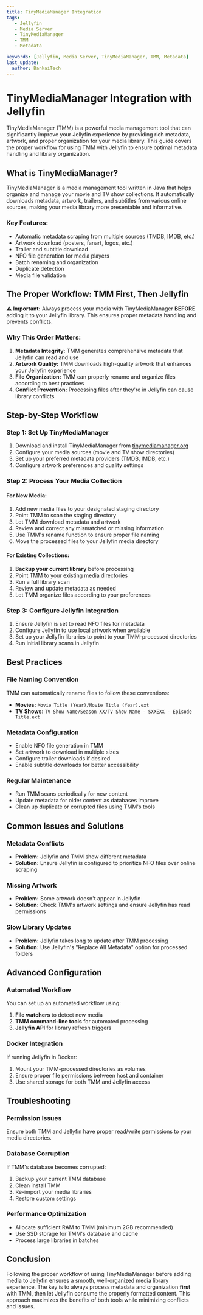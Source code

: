 ```yaml
---
title: TinyMediaManager Integration
tags:
   - Jellyfin
   - Media Server
   - TinyMediaManager
   - TMM
   - Metadata

keywords: [Jellyfin, Media Server, TinyMediaManager, TMM, Metadata]
last_update:
  author: BankaiTech
---
```


# **TinyMediaManager Integration with Jellyfin**

TinyMediaManager (TMM) is a powerful media management tool that can significantly improve your Jellyfin experience by providing rich metadata, artwork, and proper organization for your media library. This guide covers the proper workflow for using TMM with Jellyfin to ensure optimal metadata handling and library organization.

## **What is TinyMediaManager?**

TinyMediaManager is a media management tool written in Java that helps organize and manage your movie and TV show collections. It automatically downloads metadata, artwork, trailers, and subtitles from various online sources, making your media library more presentable and informative.

### **Key Features:**
- Automatic metadata scraping from multiple sources (TMDB, IMDB, etc.)
- Artwork download (posters, fanart, logos, etc.)
- Trailer and subtitle download
- NFO file generation for media players
- Batch renaming and organization
- Duplicate detection
- Media file validation

## **The Proper Workflow: TMM First, Then Jellyfin**

**⚠️ Important:** Always process your media with TinyMediaManager **BEFORE** adding it to your Jellyfin library. This ensures proper metadata handling and prevents conflicts.

### **Why This Order Matters:**

1. **Metadata Integrity:** TMM generates comprehensive metadata that Jellyfin can read and use
2. **Artwork Quality:** TMM downloads high-quality artwork that enhances your Jellyfin experience
3. **File Organization:** TMM can properly rename and organize files according to best practices
4. **Conflict Prevention:** Processing files after they're in Jellyfin can cause library conflicts

## **Step-by-Step Workflow**

### **Step 1: Set Up TinyMediaManager**

1. Download and install TinyMediaManager from [tinymediamanager.org](https://www.tinymediamanager.org/)
2. Configure your media sources (movie and TV show directories)
3. Set up your preferred metadata providers (TMDB, IMDB, etc.)
4. Configure artwork preferences and quality settings

### **Step 2: Process Your Media Collection**

#### **For New Media:**
1. Add new media files to your designated staging directory
2. Point TMM to scan the staging directory
3. Let TMM download metadata and artwork
4. Review and correct any mismatched or missing information
5. Use TMM's rename function to ensure proper file naming
6. Move the processed files to your Jellyfin media directory

#### **For Existing Collections:**
1. **Backup your current library** before processing
2. Point TMM to your existing media directories
3. Run a full library scan
4. Review and update metadata as needed
5. Let TMM organize files according to your preferences

### **Step 3: Configure Jellyfin Integration**

1. Ensure Jellyfin is set to read NFO files for metadata
2. Configure Jellyfin to use local artwork when available
3. Set up your Jellyfin libraries to point to your TMM-processed directories
4. Run initial library scans in Jellyfin

## **Best Practices**

### **File Naming Convention**
TMM can automatically rename files to follow these conventions:
- **Movies:** `Movie Title (Year)/Movie Title (Year).ext`
- **TV Shows:** `TV Show Name/Season XX/TV Show Name - SXXEXX - Episode Title.ext`

### **Metadata Configuration**
- Enable NFO file generation in TMM
- Set artwork to download in multiple sizes
- Configure trailer downloads if desired
- Enable subtitle downloads for better accessibility

### **Regular Maintenance**
- Run TMM scans periodically for new content
- Update metadata for older content as databases improve
- Clean up duplicate or corrupted files using TMM's tools

## **Common Issues and Solutions**

### **Metadata Conflicts**
- **Problem:** Jellyfin and TMM show different metadata
- **Solution:** Ensure Jellyfin is configured to prioritize NFO files over online scraping

### **Missing Artwork**
- **Problem:** Some artwork doesn't appear in Jellyfin
- **Solution:** Check TMM's artwork settings and ensure Jellyfin has read permissions

### **Slow Library Updates**
- **Problem:** Jellyfin takes long to update after TMM processing
- **Solution:** Use Jellyfin's "Replace All Metadata" option for processed folders

## **Advanced Configuration**

### **Automated Workflow**
You can set up an automated workflow using:
1. **File watchers** to detect new media
2. **TMM command-line tools** for automated processing
3. **Jellyfin API** for library refresh triggers

### **Docker Integration**
If running Jellyfin in Docker:
1. Mount your TMM-processed directories as volumes
2. Ensure proper file permissions between host and container
3. Use shared storage for both TMM and Jellyfin access

## **Troubleshooting**

### **Permission Issues**
Ensure both TMM and Jellyfin have proper read/write permissions to your media directories.

### **Database Corruption**
If TMM's database becomes corrupted:
1. Backup your current TMM database
2. Clean install TMM
3. Re-import your media libraries
4. Restore custom settings

### **Performance Optimization**
- Allocate sufficient RAM to TMM (minimum 2GB recommended)
- Use SSD storage for TMM's database and cache
- Process large libraries in batches

## **Conclusion**

Following the proper workflow of using TinyMediaManager before adding media to Jellyfin ensures a smooth, well-organized media library experience. The key is to always process metadata and organization **first** with TMM, then let Jellyfin consume the properly formatted content. This approach maximizes the benefits of both tools while minimizing conflicts and issues.

<BuyMeACoffeeButton />

